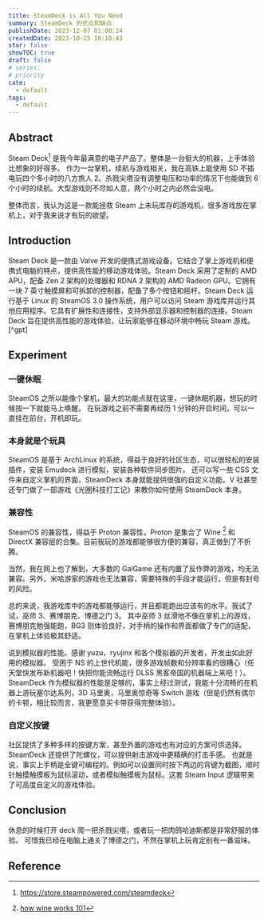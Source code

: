 ```yaml
---
title: SteamDeck is All You Need
summary: SteamDeck 的优点和缺点
publishDate: 2023-12-07 01:00:24
createdDate: 2023-10-25 10:18:43
star: false
showTOC: true
draft: false
# series:
# priority
cate:
  - default
tags:
  - default
---
```


## Abstract

Steam Deck[^sd] 是我今年最满意的电子产品了。整体是一台挺大的机器，上手体验比想象的好得多。
作为一台掌机，续航与游戏相关，我在高铁上能使用 SD 不插电玩四个多小时的八方旅人 2。杀戮尖塔没有调整电压和功率的情况下也能做到 6 个小时的续航。大型游戏则不尽如人意，两个小时之内必然会没电。

[^sd]: https://store.steampowered.com/steamdeck

整体而言，我认为这是一款能拯救 Steam 上未玩库存的游戏机，很多游戏放在掌机上，对于我来说才有玩的欲望。

## Introduction

<GptBlock>
Steam Deck 是一款由 Valve 开发的便携式游戏设备。它结合了掌上游戏机和便携式电脑的特点，提供高性能的移动游戏体验。Steam Deck 采用了定制的 AMD APU，配备 Zen 2 架构的处理器和 RDNA 2 架构的 AMD Radeon GPU。它拥有一块 7 英寸触摸屏和可拆卸的控制器，配备了多个按钮和摇杆。Steam Deck 运行基于 Linux 的 SteamOS 3.0 操作系统，用户可以访问 Steam 游戏库并运行其他应用程序。它具有扩展性和连接性，支持外部显示器和控制器的连接。Steam Deck 旨在提供高性能的游戏体验，让玩家能够在移动环境中畅玩 Steam 游戏。[^gpt]
</GptBlock>

[^gpt]: Thanks to ChatGPT!

## Experiment

### 一键休眠

SteamOS 之所以能像个掌机，最大的功能点就在这里，一键休眠机器，想玩的时候按一下就能马上唤醒。
在玩游戏之前不需要再经历 1 分钟的开启时间，可以一直挂在前台，开机即玩。

### 本身就是个玩具

SteamOS 是基于 ArchLinux 的系统，得益于良好的社区生态，可以很轻松的安装插件，安装 Emudeck 进行模拟，安装各种软件同步图片。
还可以写一些 CSS 文件来自定义掌机的界面，SteamDeck 本身就能提供很强的自定义功能。V 社甚至还专门做了一部游戏《光圈科技打工记》来教你如何使用 SteamDeck 本身。

### 兼容性

SteamOS 的兼容性，得益于 Proton 兼容性，Proton 是集合了 Wine [^wine] 和 DirectX 兼容层的合集。目前我玩的游戏都能够很方便的兼容，真正做到了不折腾。

当然，我在网上也了解到，大多数的 GalGame 还有内置了反作弊的游戏，均无法兼容。另外，米哈游家的游戏也无法兼容，需要特殊的手段才能运行，但是有封号的风险。

总的来说，我游戏库中的游戏都能够运行，并且都能跑出应该有的水平。我试了试，巫师 3、赛博朋克、博德之门 3。
其中巫师 3 丝滑地不像在掌机上的游戏，赛博朋克勉强能跑，BG3 则体验良好，对手柄的操作和界面都做了专门的适配，在掌机上体验极其舒适。

[^wine]: [how wine works 101](https://werat.dev/blog/how-wine-works-101/)

说到模拟器的性能。感谢 yuzu，ryujinx 和各个模拟器的开发者，开发出如此好用的模拟器。
受困于 NS 的上世代机能，很多游戏帧数和分辨率看的很糟心（任天堂快发布新机器吧！快把你能流畅运行 DLSS 黑客帝国的机器端上来吧！）。
SteamDeck 作为模拟器的性能是足够的，事实上经过测试，我能十分流畅的在机器上游玩塞尔达系列，3D 马里奥，马里奥惊奇等 Switch 游戏（但是仍然有偶尔的卡顿，相比较而言，我更愿意买卡带获得完整体验）。

### 自定义按键

社区提供了多种多样的按键方案，甚至外置的游戏也有对应的方案可供选择。SteamDeck 还提供了陀螺仪，可以提供射击游戏中更精确的打击手感。
也就是说，事实上手柄是全键可编程的。例如可以设置同时按下两边的背键为截图，顺时针触摸触摸板为鼠标滚动，或者模拟触摸板为鼠标。这套 Steam Input 逻辑带来了可高度自定义的游戏体验。

## Conclusion

休息的时候打开 deck 爬一把杀戮尖塔，或者玩一把肉鸽哈迪斯都是非常舒服的体验。
可惜我已经在电脑上通关了博德之门，不然在掌机上玩肯定别有一番滋味。

## Reference
